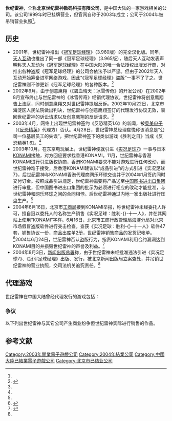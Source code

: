 {{NoteTA
| G1 = Games
}}
{{Infobox company
| name =世纪雷神
| name_en =
| logo =
| caption =
| type =
| traded_as =
| foundation = 2003年
| defunct = 2004年
| location = {{CHN}}[[北京市|北京市]]
| chairman =
| president =
| CEO =
| CFO =
| CMO =
| key_people =
| industry = 销售单机游戏
| products =
| homepage =
}}

'''世纪雷神'''，全称'''北京世纪雷神数码科技有限公司'''，是中国大陆的一家游戏相关的公司。该公司1999年时已挂牌营业，但官网自称于2003年成立；公司于2004年被吊销营业执照<ref name="sina" />。

== 历史 ==
* 2001年，世纪雷神推出《[[冠军足球经理|冠军足球经理]]》（3.960版）的完全汉化版。同年，[[天人互动|天人互动]]也推出了同一部《冠军足球经理》（3.965版），随后天人互动发表声明称天人互动为《冠军足球经理》在中国大陆的唯一合法授权出版发行商，对推出各种盗版《冠军足球经理》的公司会依法予以严惩。但由于2002年天人互动开始筹备进军网络游戏，因此“《冠军足球经理》盗版”一事不了了之。世纪雷神则不停更新《冠军足球经理》的各种版本。<ref name="sina">{{cite news|title=搅出惊天巨响的“雷神”——记世纪雷神|url=http://games.sina.com.cn/j/n/2008-10-23/1141275421.shtml|accessdate=2016-11-12|archive-date=2019-09-14|archive-url=https://web.archive.org/web/20190914061704/http://games.sina.com.cn/j/n/2008-10-23/1141275421.shtml}}</ref>
* 2002年9月，由于创意鹰翔（《碧血晴天：冰雪传奇》的开发公司）在2002年8月宣布终止与世纪雷神的《冰雪传奇》经销代理协议，世纪雷神将创意鹰翔告上法庭，同时创意鹰翔又对世纪雷神提起反诉。2002年10月22日，北京市海淀区人民法院做出判决，世纪雷神与创意鹰翔签订的代理发行协议无效，驳回世纪雷神的诉讼请求以及创意鹰翔的反诉请求。<ref name="sina"></ref>
* 2003年4月，网络上出现世纪雷神签约《反恐精英1.6》的新闻，被[[奥美电子|奥美电子]]（《[[反恐精英|反恐精英]]》代理方）否认。4月28日，世纪雷神总经理崔悦称该消息是“公司一位基层员工的失误”，把世纪雷神签下的类似游戏《胜利之日》当成《反恐精英1.6》。<ref name="sina"></ref>
* 2003年10月，在东京电玩展上，世纪雷神便就引进《[[实况足球7|实况足球7]]》一事与日本[[KONAMI|KONAMI]]接触，对方回应要求找香港KONAMI。11月，世纪雷神与香港KONAMI进行引进版权协商，香港KONAMI要求不能对游戏进行任何改动，而世纪雷神难于接受，后香港KONAMI建议以“成品引进”的方式引进《实况足球7》，后世纪雷神与KONAMI香港代理商网乐环球交谈并于2004年1月签约同时交付订金。按照成品引进规定，世纪雷神需要将产品送至[[中国图书进出口集团|中国图书进出口集团]]进行审批，但中国图书进出口集团的批示为必须进行相应的改动才能批准，与世纪雷神和网乐环球之间的合同相悖。后世纪雷神通过内地一家出版社进行压盘生产。<ref name="sina"></ref>
* 2004年6月16日，北京市[[工商行政管理局|工商局]]接到KONAMI举报，称世纪雷神未经委托人许可，擅自冠以委托人的名称生产销售《实况足球：胜利-{}-十一人》，并在其网站上使用“KONAMI”字样。6月16日，北京市工商行政管理局海淀分局对北京市场假冒盗版软件进行突击检查。查获《实况足球：胜利-{}-十一人》软件47套，销售协议一份，商品出库单2册，世纪雷神销售商品的发货记帐单。<ref name="news17173">{{cite news|title=知名游戏公司做盗版“世纪雷神”被抓|url=http://news.17173.com/content/2004-6-23/n255_171639.html|accessdate=2016-11-12|archive-date=2019-09-22|archive-url=https://web.archive.org/web/20190922052352/http://news.17173.com/content/2004-6-23/n255_171639.html}}</ref>2004年6月24日，世纪雷神否认盗版行为，指责KONAMI利用合约漏洞达到KONAMI目的并损毁世纪雷神的声誉及利益。<ref>{{Cite web |url=http://games.qq.com/a/20040629/000052.htm |title=世纪雷神对《实况7》产品公开声明 |access-date=2016-11-12 |archive-date=2019-11-13 |archive-url=https://web.archive.org/web/20191113215700/https://games.qq.com/a/20040629/000052.htm }}</ref>
* 2004年8月3日，[[中华人民共和国新闻出版总署|新闻出版总署]]称，由于世纪雷神未经批准违法引进《实况足球7》、《冠军足球经理》出版、发行，被北京新闻出版局立案查处，并吊销世纪雷神的营业执照，交司法机关追究责任。<ref name="sina"></ref>

== 代理游戏 ==
世纪雷神在中国大陆曾经代理发行的游戏包括：
{{columns-list|3|
* 《碧血晴天》<!--制作：创意鹰翔-->
* 《[[胜利之日|胜利之日]]》
* 《{{le|神话3：苍狼时代|Myth III: The Wolf Age}}》
* 《欧洲冠军杯01-02》<!--UEFA Champions League Season 2001/2002，制作：Take 2-->
* 《星际三国》<!--制作：Kong sem（韩国）-->
* 《{{le|贸易帝国|Trade Empires}}》
* 《{{le|钢铁精英——坦克狙击手|Panzer Elite}}》
* 《[[魔法门VIII：毁灭者之日|魔法门VIII：毁灭者之日]]》
* 《{{le|工业大亨|Industry Giant}}》
* 《[[沙丘_(游戏)|沙丘]]》
* 《快乐足球2002》<ref>{{Cite web |url=http://www.yesky.com/20020427/1609025.shtml |title=世纪雷神最新作品上市时间表 |access-date=2016-11-12 |archive-url=https://web.archive.org/web/20161112210155/http://www.yesky.com/20020427/1609025.shtml |archive-date=2016-11-12 |dead-url=yes }}</ref>
* 《{{le|危机最前线|Hidden & Dangerous}}》
* 《{{le|危机最前线2|Hidden & Dangerous 2}}》
* 《危机最前线——为自由而战》<ref>{{Cite web |url=http://games.sina.com.cn/newgames/0106/06055213.shtml |title=世纪雷神推出《危机最前线经典合集》 |access-date=2016-11-12 |archive-date=2019-09-26 |archive-url=https://web.archive.org/web/20190926230520/http://games.sina.com.cn/newgames/0106/06055213.shtml }}</ref>
* 《[[奥妮|奥妮]]》<ref>{{Cite web |url=http://games.sina.com.cn/newgames/0102/02224153.shtml |title=图文：世纪雷神成功签下《奥妮》将迅速在国内上市 |access-date=2016-11-12 |archive-date=2019-09-17 |archive-url=https://web.archive.org/web/20190917150257/http://games.sina.com.cn/newgames/0102/02224153.shtml }}</ref>
* 《{{le|团队作战|U.S. Special Forces: Team Factor}}》<ref>{{Cite web |url=http://games.sina.com.cn/newgames/2003/05/05221709.shtml |title=组图：世纪雷神代理《团队作战》将在中国开战 |access-date=2016-11-12 |archive-date=2019-09-14 |archive-url=https://web.archive.org/web/20190914184638/http://games.sina.com.cn/newgames/2003/05/05221709.shtml }}</ref>
* 《{{le|活祭|Sacrifice (video game)}}》<ref>{{Cite web |url=http://games.sina.com.cn/newgames/0104/04274847.shtml |title=图文：世纪雷神正式签约代理《活祭》 |access-date=2016-11-12 |archive-date=2019-09-15 |archive-url=https://web.archive.org/web/20190915192840/http://games.sina.com.cn/newgames/0104/04274847.shtml }}</ref>
* 《新方世玉》<ref>{{Cite web |url=http://arch.pconline.com.cn//games/pcgames/pcnews/factory/10206/67081.html |title=世纪雷神的新英雄故事《新方世玉》 |access-date=2016-11-12 |archive-date=2004-08-16 |archive-url=https://web.archive.org/web/20040816042842/http://arch.pconline.com.cn/games/pcgames/pcnews/factory/10206/67081.html }}</ref>
* 《[[突袭2|突袭2]]》<ref>{{Cite web |url = http://games.sina.com.cn/newgames/2003/06/06212681.shtml |title = 图:《突袭2》ver2.2标准英文版日前震撼登场！ |author =  |date = 2003-06-21 |publisher = 新浪 |language = zh-cn |accessdate = 2017-08-12 |archive-date = 2019-09-13 |archive-url = https://web.archive.org/web/20190913113937/http://games.sina.com.cn/newgames/2003/06/06212681.shtml }}</ref>
}}

=== 争议 ===
以下列出世纪雷神与其它公司产生商业纷争但世纪雷神实际进行销售的作品。
{{columns-list|3|
* 《碧雪情天：冰雪传奇》
* 《[[冠军足球经理系列|冠军足球经理]]》
* 《[[实况足球7|实况足球7]]》
}}

== 参考文献 ==
{{reflist|2}}

{{中国大陆电子游戏公司}}

[[Category:2003年開業電子遊戲公司|Category:2003年開業電子遊戲公司]]
[[Category:2004年結業公司|Category:2004年結業公司]]
[[Category:中國大陸已結業電子遊戲公司|Category:中國大陸已結業電子遊戲公司]]
[[Category:北京市已结业公司|Category:北京市已结业公司]]